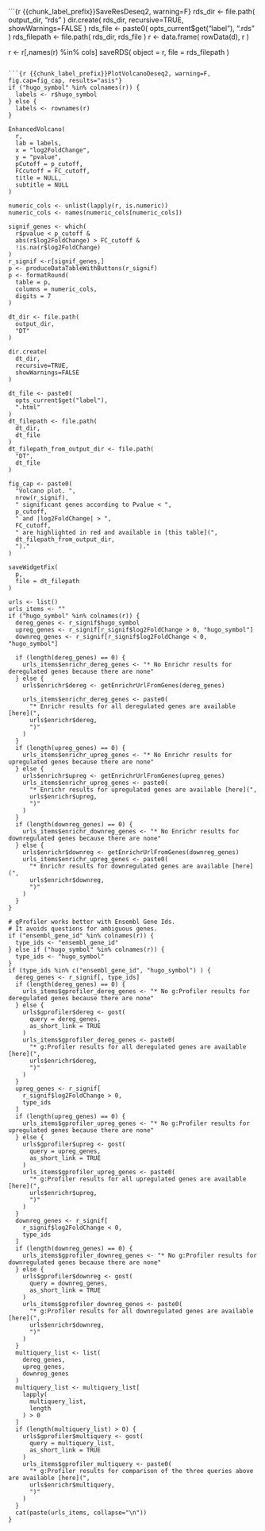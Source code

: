 <!--
This template needs 
* chunk_label_prefix
* d = dds
* r = res

It should be called from 
applyPostDeseq2Template()
-->

```{r {{chunk_label_prefix}}SaveResDeseq2, warning=F}
rds_dir <- file.path(
  output_dir,
  "rds"
)
dir.create(
  rds_dir,
  recursive=TRUE,
  showWarnings=FALSE
)
rds_file <- paste0(
  opts_current$get("label"),
  ".rds"
)
rds_filepath <- file.path(
  rds_dir,
  rds_file
)
r <- data.frame(
  rowData(d),
  r
)

r <- r[,names(r) %in% cols]
saveRDS(
  object = r,
  file = rds_filepath
)
```

```{r {{chunk_label_prefix}}PlotVolcanoDeseq2, warning=F, fig.cap=fig_cap, results="asis"}
if ("hugo_symbol" %in% colnames(r)) {
  labels <- r$hugo_symbol
} else {
  labels <- rownames(r)
}

EnhancedVolcano(
  r,
  lab = labels,
  x = "log2FoldChange",
  y = "pvalue",
  pCutoff = p_cutoff,
  FCcutoff = FC_cutoff,
  title = NULL,
  subtitle = NULL
)

numeric_cols <- unlist(lapply(r, is.numeric))
numeric_cols <- names(numeric_cols[numeric_cols])

signif_genes <- which(
  r$pvalue < p_cutoff &
  abs(r$log2FoldChange) > FC_cutoff &
  !is.na(r$log2FoldChange)
)
r_signif <-r[signif_genes,]
p <- produceDataTableWithButtons(r_signif)
p <- formatRound(
  table = p,
  columns = numeric_cols,
  digits = 7
)

dt_dir <- file.path(
  output_dir,
  "DT"
)

dir.create(
  dt_dir,
  recursive=TRUE,
  showWarnings=FALSE
)

dt_file <- paste0(
  opts_current$get("label"),
  ".html"
)
dt_filepath <- file.path(
  dt_dir,
  dt_file
)
dt_filepath_from_output_dir <- file.path(
  "DT",
  dt_file
)

fig_cap <- paste0(
  "Volcano plot. ",
  nrow(r_signif),
  " significant genes according to Pvalue < ",
  p_cutoff,
  " and |log2FoldChange| > ",
  FC_cutoff,
  " are highlighted in red and available in [this table](",
  dt_filepath_from_output_dir,
  ")."
)

saveWidgetFix(
  p,
  file = dt_filepath
)

urls <- list()
urls_items <- ""
if ("hugo_symbol" %in% colnames(r)) {
  dereg_genes <- r_signif$hugo_symbol
  upreg_genes <- r_signif[r_signif$log2FoldChange > 0, "hugo_symbol"]
  downreg_genes <- r_signif[r_signif$log2FoldChange < 0, "hugo_symbol"]

  if (length(dereg_genes) == 0) {
    urls_items$enrichr_dereg_genes <- "* No Enrichr results for deregulated genes because there are none"
  } else {
    urls$enrichr$dereg <- getEnrichrUrlFromGenes(dereg_genes)
    
    urls_items$enrichr_dereg_genes <- paste0(
      "* Enrichr results for all deregulated genes are available [here](",
      urls$enrichr$dereg,
      ")"
    )
  }
  if (length(upreg_genes) == 0) {
    urls_items$enrichr_upreg_genes <- "* No Enrichr results for upregulated genes because there are none"
  } else {
    urls$enrichr$upreg <- getEnrichrUrlFromGenes(upreg_genes)
    urls_items$enrichr_upreg_genes <- paste0(
      "* Enrichr results for upregulated genes are available [here](",
      urls$enrichr$upreg,
      ")"
    )
  }
  if (length(downreg_genes) == 0) {
    urls_items$enrichr_downreg_genes <- "* No Enrichr results for downregulated genes because there are none"
  } else {
    urls$enrichr$downreg <- getEnrichrUrlFromGenes(downreg_genes)
    urls_items$enrichr_upreg_genes <- paste0(
      "* Enrichr results for downregulated genes are available [here](",
      urls$enrichr$downreg,
      ")"
    )
  }
}

# gProfiler works better with Ensembl Gene Ids.
# It avoids questions for ambiguous genes.
if ("ensembl_gene_id" %in% colnames(r)) {
  type_ids <- "ensembl_gene_id"
} else if ("hugo_symbol" %in% colnames(r)) {
  type_ids <- "hugo_symbol"
}
if (type_ids %in% c("ensembl_gene_id", "hugo_symbol") ) {
  dereg_genes <- r_signif[, type_ids]
  if (length(dereg_genes) == 0) {
    urls_items$gprofiler_dereg_genes <- "* No g:Profiler results for deregulated genes because there are none"
  } else {
    urls$gprofiler$dereg <- gost(
      query = dereg_genes,
      as_short_link = TRUE
    )
    urls_items$gprofiler_dereg_genes <- paste0(
      "* g:Profiler results for all deregulated genes are available [here](",
      urls$enrichr$dereg,
      ")"
    )
  }
  upreg_genes <- r_signif[
    r_signif$log2FoldChange > 0,
    type_ids
  ]
  if (length(upreg_genes) == 0) {
    urls_items$gprofiler_upreg_genes <- "* No g:Profiler results for upregulated genes because there are none"
  } else {
    urls$gprofiler$upreg <- gost(
      query = upreg_genes,
      as_short_link = TRUE
    )
    urls_items$gprofiler_upreg_genes <- paste0(
      "* g:Profiler results for all upregulated genes are available [here](",
      urls$enrichr$upreg,
      ")"
    )
  }
  downreg_genes <- r_signif[
    r_signif$log2FoldChange < 0,
    type_ids
  ]
  if (length(downreg_genes) == 0) {
    urls_items$gprofiler_downreg_genes <- "* No g:Profiler results for downregulated genes because there are none"
  } else {
    urls$gprofiler$downreg <- gost(
      query = downreg_genes,
      as_short_link = TRUE
    )
    urls_items$gprofiler_downreg_genes <- paste0(
      "* g:Profiler results for all downregulated genes are available [here](",
      urls$enrichr$downreg,
      ")"
    )
  }
  multiquery_list <- list(
    dereg_genes,
    upreg_genes,
    downreg_genes
  )
  multiquery_list <- multiquery_list[
    lapply(
      multiquery_list,
      length
    ) > 0
  ]
  if (length(multiquery_list) > 0) {
    urls$gprofiler$multiquery <- gost(
      query = multiquery_list,
      as_short_link = TRUE
    )
    urls_items$gprofiler_multiquery <- paste0(
      "* g:Profiler results for comparison of the three queries above are available [here](",
      urls$enrichr$multiquery,
      ")"
    )
  }
  cat(paste(urls_items, collapse="\n"))
}
```
